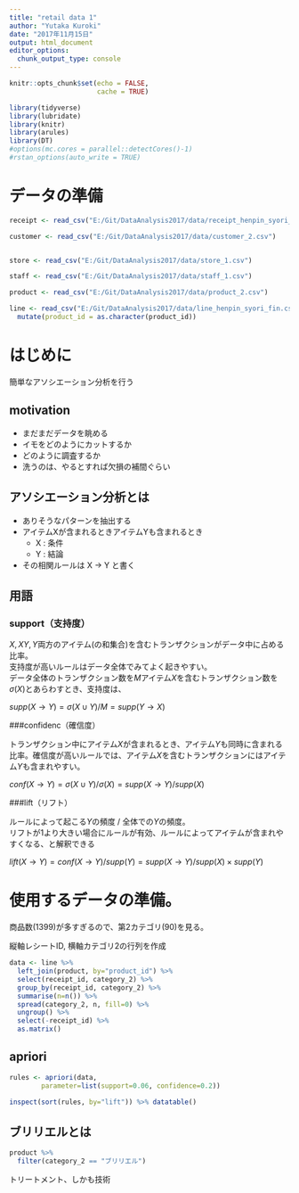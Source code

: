 ```yaml
---
title: "retail data 1"
author: "Yutaka Kuroki"
date: "2017年11月15日"
output: html_document
editor_options: 
  chunk_output_type: console
---
```


```r
knitr::opts_chunk$set(echo = FALSE,
                      cache = TRUE)
```

```r
library(tidyverse)
library(lubridate)
library(knitr)
library(arules)
library(DT)
#options(mc.cores = parallel::detectCores()-1)
#rstan_options(auto_write = TRUE)
```



# データの準備

```r
receipt <- read_csv("E:/Git/DataAnalysis2017/data/receipt_henpin_syori_fin.csv")

customer <- read_csv("E:/Git/DataAnalysis2017/data/customer_2.csv")


store <- read_csv("E:/Git/DataAnalysis2017/data/store_1.csv")

staff <- read_csv("E:/Git/DataAnalysis2017/data/staff_1.csv") 

product <- read_csv("E:/Git/DataAnalysis2017/data/product_2.csv") 

line <- read_csv("E:/Git/DataAnalysis2017/data/line_henpin_syori_fin.csv") %>% 
  mutate(product_id = as.character(product_id))
```

# はじめに

簡単なアソシエーション分析を行う

## motivation

- まだまだデータを眺める
- イモをどのようにカットするか
- どのように調査するか
- 洗うのは、やるとすれば欠損の補間ぐらい

## アソシエーション分析とは

- ありそうなパターンを抽出する
- アイテムXが含まれるときアイテムYも含まれるとき
    - X : 条件
    - Y : 結論
- その相関ルールは X -> Y と書く

## 用語

### support（支持度）

$X, XY, Y$両方のアイテム(の和集合)を含むトランザクションがデータ中に占める比率。  
支持度が高いルールはデータ全体でみてよく起きやすい。  
データ全体のトランザクション数を$M$アイテム$X$を含むトランザクション数を$\sigma(X)$とあらわすとき、支持度は、

$supp(X\rightarrow Y) = \sigma(X\cup Y)/M = supp(Y\rightarrow X)$

###confidenc（確信度）

トランザクション中にアイテム$X$が含まれるとき、アイテム$Y$も同時に含まれる比率。確信度が高いルールでは、アイテム$X$を含むトランザクションにはアイテム$Y$も含まれやすい。

$conf(X\rightarrow Y) = \sigma(X\cup Y)/\sigma(X) = supp(X\rightarrow Y)/supp(X)$

###lift（リフト）

ルールによって起こる$Y$の頻度 / 全体での$Y$の頻度。  
リフトが1より大きい場合にルールが有効、ルールによってアイテムが含まれやすくなる、と解釈できる

$lift(X\rightarrow Y) = conf(X\rightarrow Y)/supp(Y) = supp(X\rightarrow Y)/supp(X)\times supp(Y)$

# 使用するデータの準備。

商品数(1399)が多すぎるので、第2カテゴリ(90)を見る。

縦軸レシートID, 横軸カテゴリ2の行列を作成

```r
data <- line %>% 
  left_join(product, by="product_id") %>% 
  select(receipt_id, category_2) %>% 
  group_by(receipt_id, category_2) %>% 
  summarise(n=n()) %>% 
  spread(category_2, n, fill=0) %>% 
  ungroup() %>% 
  select(-receipt_id) %>% 
  as.matrix()
```

## apriori

```r
rules <- apriori(data,
        parameter=list(support=0.06, confidence=0.2))
```

```r
inspect(sort(rules, by="lift")) %>% datatable()
```

## ブリリエルとは

```r
product %>% 
  filter(category_2 == "ブリリエル")
```

トリートメント、しかも技術